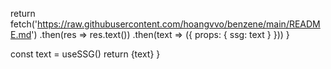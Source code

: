 
  return fetch('https://raw.githubusercontent.com/hoangvvo/benzene/main/README.md')
    .then(res => res.text())
    .then(text => ({ props: { ssg: text } }))
}

  const text = useSSG()
  return <Markdown>{text}</Markdown>
}

<IndexRenderer/>